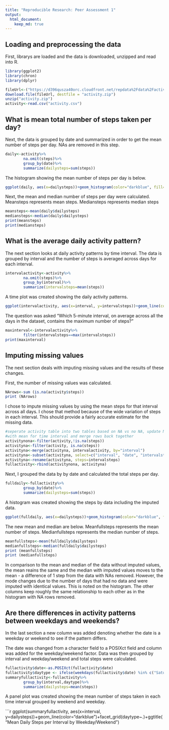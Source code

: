---
title: "Reproducible Research: Peer Assessment 1"
output: 
  html_document:
    keep_md: true
---


## Loading and preprocessing the data

First, librarys are loaded and the data is downloaded, unzipped and read into R.

```{r}
library(ggplot2)
library(chron)
library(dplyr)

fileUrl<-("https://d396qusza40orc.cloudfront.net/repdata%2Fdata%2Factivity.zip")
download.file(fileUrl, destfile = "activity.zip")
unzip("activity.zip")
activity<-read.csv("activity.csv")
```



## What is mean total number of steps taken per day?

Next, the data is grouped by date and summarized in order to get the mean number of steps per day.  NAs are removed in this step.

```{r}
daily<-activity%>%
        na.omit(steps)%>%
        group_by(date)%>%
        summarize(dailysteps=sum(steps))
```


The histogram showing the mean number of steps per day is below.

```{r}
ggplot(daily, aes(x=dailysteps))+geom_histogram(color="darkblue", fill="lightblue", bins=30)+ggtitle("Total Steps per Day")
```


Next, the mean and median number of steps per day were calculated.  Meansteps represents mean steps.  Mediansteps represents median steps

```{r}

meansteps<-mean(daily$dailysteps)
mediansteps<-median(daily$dailysteps)
print(meansteps)
print(mediansteps)
```




## What is the average daily activity pattern?

The next section looks at daily activity patterns by time interval.  The data is grouped by interval and the number of steps is averaged across days for each interval.

```{r}
intervalactivity<-activity%>%
        na.omit(steps)%>%
        group_by(interval)%>%
        summarize(intervalsteps=mean(steps))
```

A time plot was created showing the daily activity patterns.

```{r}
ggplot(intervalactivity, aes(x=interval, y=intervalsteps))+geom_line(color="darkblue")+ggtitle("Mean Steps per Time Interval")
```

The question was asked "Which 5-minute interval, on average across all the days in the dataset, contains the maximum number of steps?"

```{r}
maxinterval<-intervalactivity%>%
        filter(intervalsteps==max(intervalsteps))
print(maxinterval)
```




## Imputing missing values

The next section deals with imputing missing values and the results of these changes.

First, the number of missing values was calculated.

```{r}
NArows<-sum (is.na(activity$steps))
print (NArows)
```

I chose to impute missing values by using the mean steps for that interval across all days. I chose that method because of the wide variation of steps in each interval.  This should provide a fairly accurate estimate for the missing data.

```{r}
#seperate activity table into two tables based on NA vs no NA, update NA rows 
#with mean for time interval and merge rows back together
activitynona<-filter(activity,!is.na(steps))
activityna<-filter(activity, is.na(steps))
activityna<-merge(activityna, intervalactivity, by="interval")
activityna<-subset(activityna, select=c("interval", "date", "intervalsteps"))
activityna<-rename(activityna, steps=intervalsteps)
fullactivity<-rbind(activitynona, activityna)
```

Next, I grouped the data by by date and calculated the total steps per day.

```{r}
fulldaily<-fullactivity%>%
        group_by(date)%>%
        summarize(dailysteps=sum(steps))
```

A histogram was created showing the steps by data including the imputed data.

```{r}
ggplot(fulldaily, aes(x=dailysteps))+geom_histogram(color="darkblue", fill="lightblue", bins=30)+ggtitle("Mean Steps Per Day Including Imputed Data")
```

The new mean and median are below.  Meanfullsteps represents the mean number of steps.  Medianfullsteps represents the median number of steps.

```{r}
meanfullsteps<-mean(fulldaily$dailysteps)
medianfullsteps<-median(fulldaily$dailysteps)
print (meanfullsteps)
print (medianfullsteps)
```

In comparison to the mean and median of the data without imputed values, the mean reains the same and the median with imputed values moves to the mean - a difference of 1 step from the data with NAs removed.  However, the mode changes due to the number of days that had no data and were imputed with identical values.  This is noted on the histogram.  The other columns keep roughly the same relationship to each other as in the histogram with NA rows removed.



## Are there differences in activity patterns between weekdays and weekends?

In the last section a new column was added denoting whether the date is a weekday or weekend to see if the pattern differs.

The date was changed from a character field to a POSIXct field and column was added for the weekday/weekend factor.  Data was then grouped by interval and weekday/weekend and total steps were calculated.  


```{r}
fullactivity$date<-as.POSIXct(fullactivity$date)
fullactivity$daytype <- ifelse(weekdays(fullactivity$date) %in% c("Saturday", "Sunday"), "weekend", "weekday")
summaryfullactivity<-fullactivity%>%
        group_by(interval,daytype)%>%
        summarize(dailysteps=mean(steps))
```
A panel plot was created showing the mean number of steps taken in each time interval grouped by weekend and weekday.

```{r}
ggplot(summaryfullactivity, aes(x=interval, y=dailysteps))+geom_line(color="darkblue")+facet_grid(daytype~.)+ggtitle("Mean Daily Steps per Interval by Weekday/Weekend")


